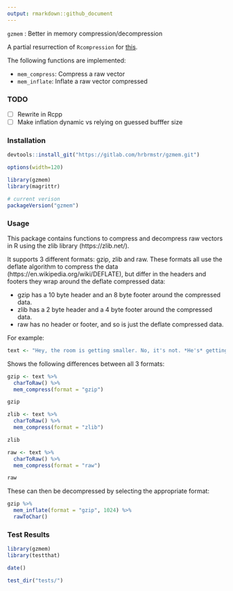 ```yaml
---
output: rmarkdown::github_document
---
```


`gzmem` : Better in memory compression/decompression

A partial resurrection of `Rcompression` for [this](http://stackoverflow.com/q/39707388/1457051).

The following functions are implemented:

- `mem_compress`:	Compress a raw vector
- `mem_inflate`:	Inflate a raw vector compressed

### TODO

- [ ] Rewrite in Rcpp
- [ ] Make inflation dynamic vs relying on guessed bufffer size

### Installation

```r
devtools::install_git("https://gitlab.com/hrbrmstr/gzmem.git")
```

```r
options(width=120)
```

```r
library(gzmem)
library(magrittr)

# current verison
packageVersion("gzmem")
```

### Usage

This package contains functions to compress and decompress raw vectors in R using the zlib library (https://zlib.net/). 

It supports 3 different formats: gzip, zlib and raw. These formats all use the deflate algorithm to compress the data (https://en.wikipedia.org/wiki/DEFLATE), but differ in the headers and footers they wrap around the deflate compressed data:

- gzip has a 10 byte header and an 8 byte footer around the compressed data.
- zlib has a 2 byte header and a 4 byte footer around the compressed data.
- raw has no header or footer, and so is just the deflate compressed data.

For example:

```r
text <- "Hey, the room is getting smaller. No, it's not. *He's* getting *bigger*!"
```

Shows the following differences between all 3 formats:

```r
gzip <- text %>% 
  charToRaw() %>% 
  mem_compress(format = "gzip")
```
```r
gzip
```
```r
zlib <- text %>% 
  charToRaw() %>% 
  mem_compress(format = "zlib")
```
```r
zlib
```
```r
raw <- text %>% 
  charToRaw() %>% 
  mem_compress(format = "raw")
```
```r
raw
```

These can then be decompressed by selecting the appropriate format:

```r
gzip %>%
  mem_inflate(format = "gzip", 1024) %>% 
  rawToChar()
```




### Test Results

```r
library(gzmem)
library(testthat)

date()

test_dir("tests/")
```

